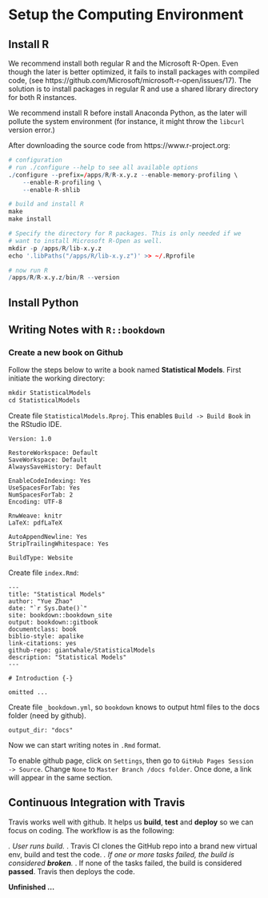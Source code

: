 # Setup the Computing Environment

## Install R

We recommend install both regular R and the Microsoft R-Open. Even though the later is better optimized, it fails to install packages with compiled code, (see https://github.com/Microsoft/microsoft-r-open/issues/17). The solution is to install packages in regular R and use a shared library directory for both R instances. 

We recommend install R before install Anaconda Python, as the later will pollute the system environment (for instance, it might throw the `libcurl` version error.)

After downloading the source code from https://www.r-project.org: 

```r
# configuration
# run ./configure --help to see all available options
./configure --prefix=/apps/R/R-x.y.z --enable-memory-profiling \
    --enable-R-profiling \
    --enable-R-shlib

# build and install R
make 
make install

# Specify the directory for R packages. This is only needed if we 
# want to install Microsoft R-Open as well. 
mkdir -p /apps/R/lib-x.y.z
echo '.libPaths("/apps/R/lib-x.y.z")' >> ~/.Rprofile

# now run R
/apps/R/R-x.y.z/bin/R --version
```

## Install Python 



## Writing Notes with `R::bookdown`

### Create a new book on Github

Follow the steps below to write a book named **Statistical Models**. First initiate the working directory:

```r
mkdir StatisticalModels
cd StatisticalModels
```

Create file `StatisticalModels.Rproj`. This enables `Build -> Build Book` in the RStudio IDE.

    Version: 1.0
    
    RestoreWorkspace: Default
    SaveWorkspace: Default
    AlwaysSaveHistory: Default
    
    EnableCodeIndexing: Yes
    UseSpacesForTab: Yes
    NumSpacesForTab: 2
    Encoding: UTF-8
    
    RnwWeave: knitr
    LaTeX: pdfLaTeX
    
    AutoAppendNewline: Yes
    StripTrailingWhitespace: Yes
    
    BuildType: Website


Create file `index.Rmd`:

    --- 
    title: "Statistical Models"
    author: "Yue Zhao"
    date: "`r Sys.Date()`"
    site: bookdown::bookdown_site
    output: bookdown::gitbook
    documentclass: book
    biblio-style: apalike
    link-citations: yes
    github-repo: giantwhale/StatisticalModels
    description: "Statistical Models"
    ---
    
    # Introduction {-}
    
    omitted ...

Create file `_bookdown.yml`, so `bookdown` knows to output html files to the docs folder (need by github).

    output_dir: "docs"

Now we can start writing notes in `.Rmd` format.

To enable github page, click on `Settings`, then go to `GitHub Pages Session -> Source`. Change `None` to `Master Branch /docs folder`. Once done, a link will appear in the same section. 


## Continuous Integration with Travis

Travis works well with github. It helps us __build__, __test__ and __deploy__ so we can focus on coding. The workflow is as the following:

*. User runs build.
*. Travis CI clones the GitHub repo into a brand new virtual env, build and test the code.
    *. If one or more tasks failed, the build is considered __broken__.
    *. If none of the tasks failed, the build is considered __passed__. Travis then deploys the code. 

**Unfinished ...**
